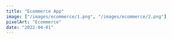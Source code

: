 ```yaml
---
title: "Ecommerce App"
image: ["/images/ecommerce/1.png", "/images/ecommerce/2.png"]
pixelArt: "Ecommerce"
date: "2022-04-01"
---
```


<Header title="Ecommerce App" img="/images/ecommerce/1.PNG" alt="Ecommerce Picture" />
<Overview
  description="common:overview-ecommerce-description"
  features="common:overview-ecommerce-features"
  website="https://ecommerce-app.agustin-ribotta.xyz"
  repo="https://github.com/AguzzDev/nextjs-ecommerce"
/>
<List tec={["NextJS", "NodeJS", "Redux"]} lib={["Mercadopago SDK", "TailwindCSS", "Framer Motion"]} year="2022" client="common:own-project" />
<Galery
  imgs={[
    { path: "/images/ecommerce/4.PNG", mobile: "false" },
    { path: "/images/ecommerce/3.PNG", mobile: "false" },
    { path: "/images/ecommerce/1.PNG", mobile: "false" },
    { path: "/images/ecommerce/2.PNG", mobile: "false" },
    { path: "/images/ecommerce/5.PNG", mobile: "false" },
    { path: "/images/ecommerce/6.PNG", mobile: "false" },
  ]}
  alt="Ecommerce App"
/>
